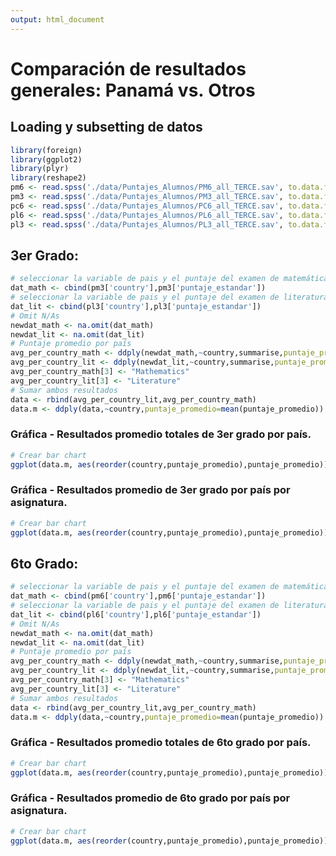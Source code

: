 ```yaml
---
output: html_document
---
```

# Comparación de resultados generales: Panamá vs. Otros
## Loading y subsetting de datos
```r
library(foreign)
library(ggplot2)
library(plyr)
library(reshape2)
pm6 <- read.spss('./data/Puntajes_Alumnos/PM6_all_TERCE.sav', to.data.frame=T)
pm3 <- read.spss('./data/Puntajes_Alumnos/PM3_all_TERCE.sav', to.data.frame=T)
pc6 <- read.spss('./data/Puntajes_Alumnos/PC6_all_TERCE.sav', to.data.frame=T)
pl6 <- read.spss('./data/Puntajes_Alumnos/PL6_all_TERCE.sav', to.data.frame=T)
pl3 <- read.spss('./data/Puntajes_Alumnos/PL3_all_TERCE.sav', to.data.frame=T)
```
## 3er Grado:

```r
# seleccionar la variable de pais y el puntaje del examen de matemáticas de 3er grado
dat_math <- cbind(pm3['country'],pm3['puntaje_estandar'])
# seleccionar la variable de pais y el puntaje del examen de literatura de 3er grado
dat_lit <- cbind(pl3['country'],pl3['puntaje_estandar'])
# Omit N/As
newdat_math <- na.omit(dat_math)
newdat_lit <- na.omit(dat_lit)
# Puntaje promedio por país
avg_per_country_math <- ddply(newdat_math,~country,summarise,puntaje_promedio=mean(puntaje_estandar))
avg_per_country_lit <- ddply(newdat_lit,~country,summarise,puntaje_promedio=mean(puntaje_estandar))
avg_per_country_math[3] <- "Mathematics"
avg_per_country_lit[3] <- "Literature"
# Sumar ambos resultados
data <- rbind(avg_per_country_lit,avg_per_country_math)
data.m <- ddply(data,~country,puntaje_promedio=mean(puntaje_promedio))
````
### Gráfica - Resultados promedio totales de 3er grado por país.
```r
# Crear bar chart
ggplot(data.m, aes(reorder(country,puntaje_promedio),puntaje_promedio))+geom_bar(stat = "identity")
```

### Gráfica - Resultados promedio de 3er grado por país por asignatura.
```r
# Crear bar chart
ggplot(data.m, aes(reorder(country,puntaje_promedio),puntaje_promedio)) + geom_bar(stat = "identity") + facet_grid(. ~ V3)+theme(axis.text.x = element_text(angle = 90, hjust = 1))
```

## 6to Grado:

```r
# seleccionar la variable de pais y el puntaje del examen de matemáticas de 6to grado
dat_math <- cbind(pm6['country'],pm6['puntaje_estandar'])
# seleccionar la variable de pais y el puntaje del examen de literatura de 6to grado
dat_lit <- cbind(pl6['country'],pl6['puntaje_estandar'])
# Omit N/As
newdat_math <- na.omit(dat_math)
newdat_lit <- na.omit(dat_lit)
# Puntaje promedio por país
avg_per_country_math <- ddply(newdat_math,~country,summarise,puntaje_promedio=mean(puntaje_estandar))
avg_per_country_lit <- ddply(newdat_lit,~country,summarise,puntaje_promedio=mean(puntaje_estandar))
avg_per_country_math[3] <- "Mathematics"
avg_per_country_lit[3] <- "Literature"
# Sumar ambos resultados
data <- rbind(avg_per_country_lit,avg_per_country_math)
data.m <- ddply(data,~country,puntaje_promedio=mean(puntaje_promedio))
````
### Gráfica - Resultados promedio totales de 6to grado por país.
```r
# Crear bar chart
ggplot(data.m, aes(reorder(country,puntaje_promedio),puntaje_promedio))+geom_bar(stat = "identity")
```

### Gráfica - Resultados promedio de 6to grado por país por asignatura.
```r
# Crear bar chart
ggplot(data.m, aes(reorder(country,puntaje_promedio),puntaje_promedio)) + geom_bar(stat = "identity") + facet_grid(. ~ V3)+theme(axis.text.x = element_text(angle = 90, hjust = 1))
```
